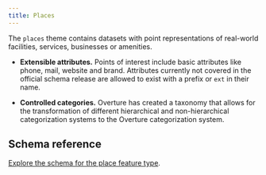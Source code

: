 ```yaml
---
title: Places
---
```


The `places` theme contains datasets with point representations of real-world facilities, services, businesses or amenities.

<!--
add use cases here
-->

<!--
add use cases here
-->

- **Extensible attributes.** Points of interest include basic attributes like phone, mail, website and brand. Attributes currently not covered in the official schema release are allowed to exist with a prefix or `ext` in their name. 

- **Controlled categories.** Overture has created a taxonomy that allows for the transformation of different hierarchical and non-hierarchical categorization systems to the Overture categorization system. 

## Schema reference
[Explore the schema for the place feature type](/reference/places/place).
